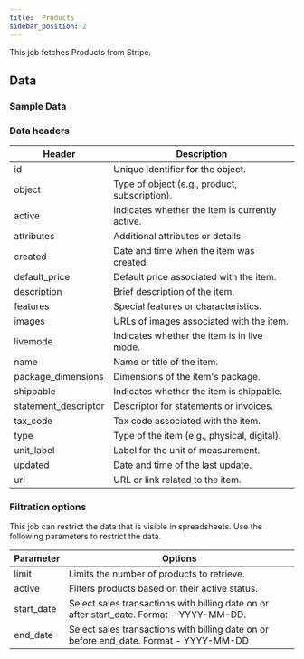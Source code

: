 ```yaml
---
title:  Products
sidebar_position: 2
---
```


This job fetches Products from Stripe. 

<AddJob
  template="gsheet_stripe_simple_get_products" 
/>

## Data

### Sample Data

<Gsheet
  src="https://docs.google.com/spreadsheets/d/1yiCWVI4oGzIPUBR2Emm2YJGfpisbRnxShpuFw1MVqzE/edit#gid=899379188"
/>


### Data headers 

| Header               | Description                                  |
|----------------------|----------------------------------------------|
| id                   | Unique identifier for the object.             |
| object               | Type of object (e.g., product, subscription).|
| active               | Indicates whether the item is currently active.|
| attributes           | Additional attributes or details.            |
| created              | Date and time when the item was created.     |
| default_price        | Default price associated with the item.      |
| description          | Brief description of the item.               |
| features             | Special features or characteristics.         |
| images               | URLs of images associated with the item.     |
| livemode             | Indicates whether the item is in live mode.  |
| name                 | Name or title of the item.                   |
| package_dimensions   | Dimensions of the item's package.            |
| shippable            | Indicates whether the item is shippable.     |
| statement_descriptor | Descriptor for statements or invoices.       |
| tax_code             | Tax code associated with the item.          |
| type                 | Type of the item (e.g., physical, digital). |
| unit_label           | Label for the unit of measurement.           |
| updated              | Date and time of the last update.           |
| url                  | URL or link related to the item.             |




### Filtration options 

This job can restrict the data that is visible in spreadsheets. Use the following parameters to restrict the data.

| Parameter | Options |
|----|----|
| limit             | Limits the number of products to retrieve.    |
| active            | Filters products based on their active status.|
| start_date        |  Select sales transactions with billing date on or after start_date. Format - YYYY-MM-DD.|
| end_date          | Select sales transactions with billing date on or before end_date. Format - YYYY-MM-DD|

